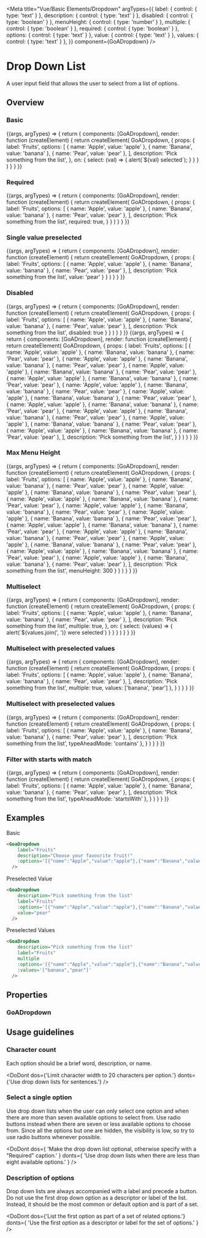
<Meta title="Vue/Basic Elements/Dropdown"
  argTypes={{
    label: { control: { type: 'text' } },
    description: { control: { type: 'text' } },
    disabled: { control: { type: 'boolean' } },
    menuHeight: { control: { type: 'number' } },
    multiple: { control: { type: 'boolean' } },
    required: { control: { type: 'boolean' } },
    options: { control: { type: 'text' } },
    value: { control: { type: 'text' } },
    values: { control: { type: 'text' } },
  }}
  component={GoADropdown} />

# Drop Down List

A user input field that allows the user to select from a list of options.

## Overview

### Basic

<Canvas>
  <Story name="Basic" height="400px">
    {(args, argTypes) => {
      return {
        components: [GoADropdown],
        render: function (createElement) {
          return createElement(
            GoADropdown, {
              props: {
                label: 'Fruits',
                options: [
                  { name: 'Apple', value: 'apple' },
                  { name: 'Banana', value: 'banana' },
                  { name: 'Pear', value: 'pear' },
                ],
                description: 'Pick something from the list',
              },
              on: {
                select: (val) => {
                  alert(`${val} selected`);
                }
              }
            }
          )
        }
      }
    }}
  </Story>
</Canvas>

### Required

<Canvas>
  <Story name="Required" height="400px">
    {(args, argTypes) => {
      return {
        components: [GoADropdown],
        render: function (createElement) {
          return createElement(
            GoADropdown, {
              props: {
                label: 'Fruits',
                options: [
                  { name: 'Apple', value: 'apple' },
                  { name: 'Banana', value: 'banana' },
                  { name: 'Pear', value: 'pear' },
                ],
                description: 'Pick something from the list',
                required: true,
              }
            }
          )
        }
      }
    }}
  </Story>
</Canvas>

### Single value preselected

<Canvas>
  <Story name="Single value preselected" height="400px">
    {(args, argTypes) => {
      return {
        components: [GoADropdown],
        render: function (createElement) {
          return createElement(
            GoADropdown, {
              props: {
                label: 'Fruits',
                options: [
                  { name: 'Apple', value: 'apple' },
                  { name: 'Banana', value: 'banana' },
                  { name: 'Pear', value: 'pear' },
                ],
                description: 'Pick something from the list',
                value: 'pear'
              }
            }
          )
        }
      }
    }}
  </Story>
</Canvas>

### Disabled

<Canvas>
  <Story name="Disabled" height="400px">
    {(args, argTypes) => {
      return {
        components: [GoADropdown],
        render: function (createElement) {
          return createElement(
            GoADropdown, {
              props: {
                label: 'Fruits',
                options: [
                  { name: 'Apple', value: 'apple' },
                  { name: 'Banana', value: 'banana' },
                  { name: 'Pear', value: 'pear' },
                ],
                description: 'Pick something from the list',
                disabled: true
              }
            }
          )
        }
      }
    }}
  </Story>
</Canvas>

<Canvas>
  <Story name="Menu Height" height="400px">
    {(args, argTypes) => {
      return {
        components: [GoADropdown],
        render: function (createElement) {
          return createElement(
            GoADropdown, {
              props: {
                label: 'Fruits',
                options: [
                  { name: 'Apple', value: 'apple' },
                  { name: 'Banana', value: 'banana' },
                  { name: 'Pear', value: 'pear' },
                  { name: 'Apple', value: 'apple' },
                  { name: 'Banana', value: 'banana' },
                  { name: 'Pear', value: 'pear' },
                  { name: 'Apple', value: 'apple' },
                  { name: 'Banana', value: 'banana' },
                  { name: 'Pear', value: 'pear' },
                  { name: 'Apple', value: 'apple' },
                  { name: 'Banana', value: 'banana' },
                  { name: 'Pear', value: 'pear' },
                  { name: 'Apple', value: 'apple' },
                  { name: 'Banana', value: 'banana' },
                  { name: 'Pear', value: 'pear' },
                  { name: 'Apple', value: 'apple' },
                  { name: 'Banana', value: 'banana' },
                  { name: 'Pear', value: 'pear' },
                  { name: 'Apple', value: 'apple' },
                  { name: 'Banana', value: 'banana' },
                  { name: 'Pear', value: 'pear' },
                  { name: 'Apple', value: 'apple' },
                  { name: 'Banana', value: 'banana' },
                  { name: 'Pear', value: 'pear' },
                  { name: 'Apple', value: 'apple' },
                  { name: 'Banana', value: 'banana' },
                  { name: 'Pear', value: 'pear' },
                  { name: 'Apple', value: 'apple' },
                  { name: 'Banana', value: 'banana' },
                  { name: 'Pear', value: 'pear' },
                ],
                description: 'Pick something from the list',
              }
            }
          )
        }
      }
    }}
  </Story>
</Canvas>


### Max Menu Height

<Canvas>
  <Story name="Max Menu Height" height="400px">
    {(args, argTypes) => {
      return {
        components: [GoADropdown],
        render: function (createElement) {
          return createElement(
            GoADropdown, {
              props: {
                label: 'Fruits',
                options: [
                  { name: 'Apple', value: 'apple' },
                  { name: 'Banana', value: 'banana' },
                  { name: 'Pear', value: 'pear' },
                  { name: 'Apple', value: 'apple' },
                  { name: 'Banana', value: 'banana' },
                  { name: 'Pear', value: 'pear' },
                  { name: 'Apple', value: 'apple' },
                  { name: 'Banana', value: 'banana' },
                  { name: 'Pear', value: 'pear' },
                  { name: 'Apple', value: 'apple' },
                  { name: 'Banana', value: 'banana' },
                  { name: 'Pear', value: 'pear' },
                  { name: 'Apple', value: 'apple' },
                  { name: 'Banana', value: 'banana' },
                  { name: 'Pear', value: 'pear' },
                  { name: 'Apple', value: 'apple' },
                  { name: 'Banana', value: 'banana' },
                  { name: 'Pear', value: 'pear' },
                  { name: 'Apple', value: 'apple' },
                  { name: 'Banana', value: 'banana' },
                  { name: 'Pear', value: 'pear' },
                  { name: 'Apple', value: 'apple' },
                  { name: 'Banana', value: 'banana' },
                  { name: 'Pear', value: 'pear' },
                  { name: 'Apple', value: 'apple' },
                  { name: 'Banana', value: 'banana' },
                  { name: 'Pear', value: 'pear' },
                  { name: 'Apple', value: 'apple' },
                  { name: 'Banana', value: 'banana' },
                  { name: 'Pear', value: 'pear' },
                ],
                description: 'Pick something from the list',
                menuHeight: 300
              }
            }
          )
        }
      }
    }}
  </Story>
</Canvas>

### Multiselect

<Canvas>
  <Story name="Multiselect" height="400px">
    {(args, argTypes) => {
      return {
        components: [GoADropdown],
        render: function (createElement) {
          return  createElement(
            GoADropdown, {
              props: {
                label: 'Fruits',
                options: [
                  { name: 'Apple', value: 'apple' },
                  { name: 'Banana', value: 'banana' },
                  { name: 'Pear', value: 'pear' },
                ],
                description: 'Pick something from the list',
                multiple: true,
              },
              on: {
                select: (values) => {
                  alert(`${values.join(', ')} were selected`)
                }
              }
            }
          )
        }
      }
    }}
  </Story>
</Canvas>

### Multiselect with preselected values

<Canvas>
  <Story name="Multiselect with preselected values" height="400px">
    {(args, argTypes) => {
      return {
        components: [GoADropdown],
        render: function (createElement) {
          return  createElement(
            GoADropdown, {
              props: {
                label: 'Fruits',
                options: [
                  { name: 'Apple', value: 'apple' },
                  { name: 'Banana', value: 'banana' },
                  { name: 'Pear', value: 'pear' },
                ],
                description: 'Pick something from the list',
                multiple: true,
                values: ['banana', 'pear']
              },
            }
          )
        }
      }
    }}
  </Story>
</Canvas>

### Multiselect with preselected values

<Canvas>
  <Story name="Filter with contains match" height="400px">
    {(args, argTypes) => {
      return {
        components: [GoADropdown],
        render: function (createElement) {
          return  createElement(
            GoADropdown, {
              props: {
                label: 'Fruits',
                options: [
                  { name: 'Apple', value: 'apple' },
                  { name: 'Banana', value: 'banana' },
                  { name: 'Pear', value: 'pear' },
                ],
                description: 'Pick something from the list',
                typeAheadMode: 'contains'
              },
            }
          )
        }
      }
    }}
  </Story>
</Canvas>

### Filter with starts with match

<Canvas>
  <Story name="Filter with starts with match" height="400px">
    {(args, argTypes) => {
      return {
        components: [GoADropdown],
        render: function (createElement) {
          return  createElement(
            GoADropdown, {
              props: {
                label: 'Fruits',
                options: [
                  { name: 'Apple', value: 'apple' },
                  { name: 'Banana', value: 'banana' },
                  { name: 'Pear', value: 'pear' },
                ],
                description: 'Pick something from the list',
                typeAheadMode: 'startsWith'
              },
            }
          )
        }
      }
    }}
  </Story>
</Canvas>

## Examples

Basic

```html
<GoaDropdown
    label="Fruits"
    description="Choose your favourite fruit!"
    :options='[{"name":"Apple","value":"apple"},{"name":"Banana","value":"banana"},{"name":"Pear","value":"pear"}]'
  />
```

Preselected Value

```html
<GoaDropdown
    description="Pick something from the list"
    label="Fruits"
    :options='[{"name":"Apple","value":"apple"},{"name":"Banana","value":"banana"},{"name":"Pear","value":"pear","selected":true}]'
    value="pear"
  />
```

Preselected Values

```html
<GoaDropdown
    description="Pick something from the list"
    label="Fruits"
    multiple
    :options='[{"name":"Apple","value":"apple"},{"name":"Banana","value":"banana","selected":true},{"name":"Pear","value":"pear","selected":true}]'
    :values='["banana","pear"]'
  />
```

## Properties

### GoADropdown

<Description of={GoADropdown} />
<ArgsTable of={GoADropdown} />

## Usage guidelines

### Character count

Each option should be a brief word, description, or name.

<DoDont
  dos={'Limit character width to 20 characters per option.'}
  donts={'Use drop down lists for sentences.'}
/>

### Select a single option

Use drop down lists when the user can only select one option and when there are more than
seven available options to select from. Use radio buttons instead when there are seven or
less available options to choose from. Since all the options but one are hidden, the visibility
is low, so try to use radio buttons whenever possible.

<DoDont
  dos={
    'Make the drop down list optional, otherwise specify with a "Required" caption.'
  }
  donts={
    'Use drop down lists when there are less than eight available options.'
  }
/>

### Description of options

Drop down lists are always accompanied with a label and precede a button. Do not use the first
drop down option as a descriptor or label of the list. Instead, it should be the most common or
default option and is part of a set.

<DoDont
  dos={'List the first option as part of a set of related options.'}
  donts={
    'Use the first option as a descriptor or label for the set of options.'
  }
/>
